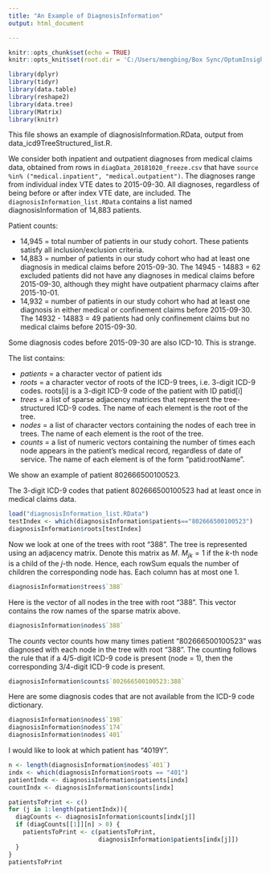 ```yaml
---
title: "An Example of DiagnosisInformation"
output: html_document

---
```


```r
knitr::opts_chunk$set(echo = TRUE)
knitr::opts_knit$set(root.dir = 'C:/Users/mengbing/Box Sync/OptumInsight_DataManagement/data_freeze/20181020/data_icd9TreeStructured')

library(dplyr)
library(tidyr)
library(data.table)
library(reshape2)
library(data.tree)
library(Matrix)
library(knitr)
```

This file shows an example of diagnosisInformation.RData, output from data_icd9TreeStructured_list.R. 
  
We consider both inpatient and outpatient diagnoses from medical claims data, obtained from rows in `diagData_20181020_freeze.csv` that have `source %in% ("medical.inpatient", "medical.outpatient")`. The diagnoses range from individual index VTE dates to 2015-09-30. All diagnoses, regardless of being before or after index VTE date, are included. The `diagnosisInformation_list.RData` contains a list named diagnosisInformation of 14,883 patients. 

Patient counts:

- 14,945 = total number of patients in our study cohort. These patients satisfy all inclusion/exclusion criteria. 
- 14,883 = number of patients in our study cohort who had at least one diagnosis in medical claims before 2015-09-30. The 14945 - 14883 = 62 excluded patients did not have any diagnoses in medical claims before 2015-09-30, although they might have outpatient pharmacy claims after 2015-10-01.
- 14,932 = number of patients in our study cohort who had at least one diagnosis in either medical or confinement claims before 2015-09-30. The 14932 - 14883 = 49 patients had only confinement claims but no medical claims before 2015-09-30.

Some diagnosis codes before 2015-09-30 are also ICD-10. This is strange.

The list contains:

- _patients_ = a character vector of patient ids
- _roots_ = a character vector of roots of the ICD-9 trees, i.e. 3-digit ICD-9 codes. roots[i] is a 3-digit ICD-9 code of the patient with ID patid[i]
- _trees_ = a list of sparse adjacency matrices that represent the tree-structured ICD-9 codes. The name of each element is the root of the tree.
- _nodes_ = a list of character vectors containing the nodes of each tree in trees. The name of each element is the root of the tree.
- _counts_ = a list of numeric vectors containing the number of times each node appears
in the patient's medical record, regardless of date of service. The name of each element is of the form "patid:rootName".

We show an example of patient 802666500100523.

The 3-digit ICD-9 codes that patient 802666500100523 had at least once in medical claims data.
```r
load("diagnosisInformation_list.RData")
testIndex <- which(diagnosisInformation$patients=="802666500100523")
diagnosisInformation$roots[testIndex]
```

Now we look at one of the trees with root "388". The tree is represented using an adjacency matrix. Denote this matrix as $M$. $M_{jk} = 1$ if the $k$-th node is a child of the $j$-th node. Hence, each rowSum equals the number of children the corresponding node has. Each column has at most one 1.
```r
diagnosisInformation$trees$`388`
```

Here is the vector of all nodes in the tree with root "388". This vector contains the row names of the sparse matrix above.
```r
diagnosisInformation$nodes$`388`
```

The _counts_ vector counts how many times patient "802666500100523" was diagnosed with each node in the tree with root "388". The counting follows the rule that if a 4/5-digit ICD-9 code is present (node = 1), then the corresponding 3/4-digit ICD-9 code is present.
```r
diagnosisInformation$counts$`802666500100523:388`
```



Here are some diagnosis codes that are not available from the ICD-9 code dictionary.
```r
diagnosisInformation$nodes$`198`
diagnosisInformation$nodes$`174`
diagnosisInformation$nodes$`401`
```


I would like to look at which patient has "4019Y".
```r
n <- length(diagnosisInformation$nodes$`401`)
indx <- which(diagnosisInformation$roots == "401")
patientIndx <- diagnosisInformation$patients[indx]
countIndx <- diagnosisInformation$counts[indx]

patientsToPrint <- c()
for (j in 1:length(patientIndx)){
  diagCounts <- diagnosisInformation$counts[indx[j]]
  if (diagCounts[[1]][n] > 0) {
    patientsToPrint <- c(patientsToPrint,
                         diagnosisInformation$patients[indx[j]])
  }
}
patientsToPrint
```










